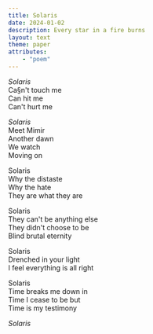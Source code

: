```yaml
---
title: Solaris
date: 2024-01-02
description: Every star in a fire burns
layout: text
theme: paper
attributes:
    - "poem"
---
```



_Solaris_<br/>
<Indent />Ca§n't touch me<br/>
<Indent />Can hit me<br/>
<Indent />Can't hurt me

_Solaris_<br/>
<Indent />Meet Mimir<br/>
<Indent />Another dawn<br/>
<Indent />We watch<br/>
<Indent />Moving on<br/>

Solaris<br/>
<Indent />Why the distaste<br/>
<Indent />Why the hate<br/>
<Indent />They are what they are<br/>

Solaris<br/>
<Indent />They can't be anything else<br/>
<Indent />They didn't choose to be<br/>
<Indent />Blind brutal eternity<br/>

Solaris<br/>
<Indent />Drenched in your light<br/>
<Indent />I feel everything is all right<br/>

Solaris<br/>
<Indent />Time breaks me down in<br/>
<Indent />Time I cease to be but<br/>
<Indent />Time is my testimony<br/>

_Solaris_<br/>
